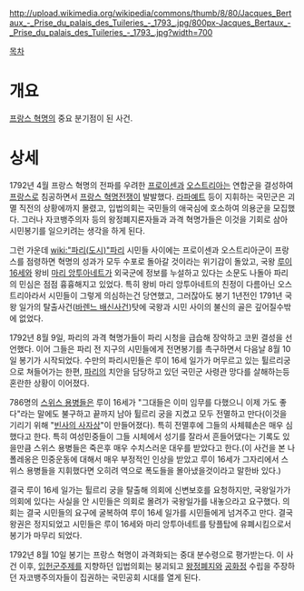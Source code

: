http://upload.wikimedia.org/wikipedia/commons/thumb/8/80/Jacques_Bertaux_-_Prise_du_palais_des_Tuileries_-_1793_.jpg/800px-Jacques_Bertaux_-_Prise_du_palais_des_Tuileries_-_1793_.jpg?width=700

[[목차]]
= 개요 =
[[프랑스 혁명]]의 중요 분기점이 된 사건.

= 상세 =
1792년 4월 프랑스 혁명의 전파를 우려한 [[프로이센]]과 [[오스트리아]]는 연합군을 결성하여 [[프랑스]]로 침공하면서 [[프랑스 혁명전쟁]]이 발발했다. [[라파예트]] 등이 지휘하는 국민군은 괴멸 직전의 상황에까지 몰렸고, 입법의회는 국민들의 애국심에 호소하여 의용군을 모집했다. 그러나 자코뱅주의자 등의 왕정폐지론자들과 과격 혁명가들은 이것을 기회로 삼아 시민봉기를 일으키려는 생각을 하게 된다. 

그런 가운데 [[wiki:"파리(도시)"파리]] 시민들 사이에는 프로이센과 오스트리아군이 프랑스를 점령하면 혁명의 성과가 모두 수포로 돌아갈 것이라는 위기감이 돌았고, 국왕 [[루이 16세]]와 왕비 [[마리 앙투아네트]]가 외국군에 정보를 누설하고 있다는 소문도 나돌아 파리의 민심은 점점 흉흉해지고 있었다. 특히 왕비 마리 앙투아네트의 친정이 다름아닌 오스트리아라서 시민들이 그렇게 의심하는건 당연했고, 그러잖아도 봉기 1년전인 1791년 국왕 일가의 탈출사건([[바렌느 배신사건]])탓에 국왕과 시민 사이의 불신의 골은 깊어질수밖에 없었다.

1792년 8월 9일, 파리의 과격 혁명가들이 파리 시청을 급습해 장악하고 코뮌 결성을 선언했다. 이어 그들은 파리 전 지구의 시민들에게 전면봉기를 촉구하면서 다음날 8월 10일 봉기가 시작되었다. 수만의 파리시민들은 루이 16세 일가가 머무르고 있는 튈르리궁으로 쳐들어가는 한편, [[파리]]의 치안을 담당하고 있던 국민군 사령관 망다를 살해하는등 혼란한 상황이 이어졌다.

786명의 [[스위스 용병]]들은 루이 16세가 "그대들은 이미 임무를 다했으니 이제 가도 좋다"라는 말에도 불구하고 끝까지 남아 튈르리 궁을 지켰고 모두 전멸하고 만다(이것을 기리기 위해 "[[빈사의 사자상]]"이 만들어졌다). 특히 전멸후에 그들의 사체훼손은 매우 심했다고 한다. 특히 여성민중들이 그들 시체에서 성기를 잘라서 흔들어댔다는 기록도 있을만큼 스위스 용병들은 죽은후 매우 수치스러운 대우를 받았다고 한다.(이 사건을 본 나폴레옹은 민중운동에 대해서 매우 부정적인 인상을 받았고 루이 16세가 그자리에서 스위스 용병들을 지휘했다면 오히려 역으로 폭도들을 몰아냈을것이라고 말한바 있다.)

결국 루이 16세 일가는 튈르리 궁을 탈출해 의회에 신변보호를 요청하지만, 국왕일가가 의회에 있다는 사실을 안 시민들은 의회로 몰려가 국왕일가를 내놓으라고 요구했다. 의회는 결국 시민들의 요구에 굴복하여 루이 16세 일가를 시민들에게 넘겨주고 만다. 결국 왕권은 정지되었고 시민들은 루이 16세와 마리 앙투아네트를 탕플탑에 유폐시킴으로서 봉기가 마무리 되었다.

1792년 8월 10일 봉기는 프랑스 혁명이 과격화되는 중대 분수령으로 평가받는다. 이 사건 이후, [[입헌군주제]]를 지향하던 입법의회는 붕괴되고 [[절대왕정|왕정]]폐지와 [[공화국|공화정]] 수립을 주장하던 자코뱅주의자들이 집권하는 국민공회 시대를 열게 된다. 
